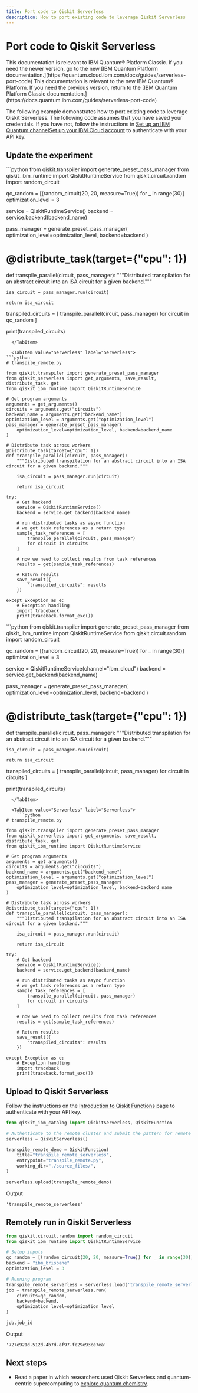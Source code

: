```yaml
---
title: Port code to Qiskit Serverless
description: How to port existing code to leverage Qiskit Serverless
---
```


# Port code to Qiskit Serverless

<LegacyContent>
<Admonition type="note">
This documentation is relevant to IBM Quantum&reg; Platform Classic. If you need the newer version, go to the new [IBM Quantum Platform documentation.](https://quantum.cloud.ibm.com/docs/guides/serverless-port-code)
</Admonition>
</LegacyContent>
<CloudContent>
<Admonition type="note">
This documentation is relevant to the new IBM Quantum&reg; Platform. If you need the previous version, return to the [IBM Quantum Platform Classic documentation.](https://docs.quantum.ibm.com/guides/serverless-port-code)
</Admonition>
</CloudContent>

The following example demonstrates how to port existing code to leverage Qiskit Serverless.
<Admonition type="note">
The following code assumes that you have saved your credentials. If you have not, follow the instructions in <LegacyContent>[Set up an IBM Quantum channel](/guides/setup-channel#iqp)</LegacyContent><CloudContent>[Set up your IBM Cloud account](/guides/cloud-setup#cloud-untrusted)</CloudContent> to authenticate with your API key.
</Admonition>

## Update the experiment
<LegacyContent>
<Tabs>
  <TabItem value="LocalExperiment" label="Local Experiment">
```python
from qiskit.transpiler import generate_preset_pass_manager
from qiskit_ibm_runtime import QiskitRuntimeService
from qiskit.circuit.random import random_circuit

qc_random = [(random_circuit(20, 20, measure=True)) for _ in range(30)]
optimization_level = 3

service = QiskitRuntimeService()
backend = service.backend(backend_name)

pass_manager = generate_preset_pass_manager(
    optimization_level=optimization_level, backend=backend
)

# @distribute_task(target={"cpu": 1})
def transpile_parallel(circuit, pass_manager):
    """Distributed transpilation for an abstract circuit into an ISA circuit for a given backend."""

    isa_circuit = pass_manager.run(circuit)

    return isa_circuit

transpiled_circuits = [
    transpile_parallel(circuit, pass_manager)
    for circuit in qc_random
]

print(transpiled_circuits)
```
  </TabItem>

  <TabItem value="Serverless" label="Serverless">
```python
# transpile_remote.py

from qiskit.transpiler import generate_preset_pass_manager
from qiskit_serverless import get_arguments, save_result, distribute_task, get
from qiskit_ibm_runtime import QiskitRuntimeService

# Get program arguments
arguments = get_arguments()
circuits = arguments.get("circuits")
backend_name = arguments.get("backend_name")
optimization_level = arguments.get("optimization_level")
pass_manager = generate_preset_pass_manager(
    optimization_level=optimization_level, backend=backend_name
)

# Distribute task across workers
@distribute_task(target={"cpu": 1})
def transpile_parallel(circuit, pass_manager):
    """Distributed transpilation for an abstract circuit into an ISA circuit for a given backend."""

    isa_circuit = pass_manager.run(circuit)

    return isa_circuit

try:
    # Get backend
    service = QiskitRuntimeService()
    backend = service.get_backend(backend_name)

    # run distributed tasks as async function
    # we get task references as a return type
    sample_task_references = [
        transpile_parallel(circuit, pass_manager)
        for circuit in circuits
    ]

    # now we need to collect results from task references
    results = get(sample_task_references)

    # Return results
    save_result({
        "transpiled_circuits": results
    })

except Exception as e:
    # Exception handling
    import traceback
    print(traceback.format_exc())
```

  </TabItem>
</Tabs>
</LegacyContent>
<CloudContent>

<Tabs>
  <TabItem value="LocalExperiment" label="Local Experiment">
```python
from qiskit.transpiler import generate_preset_pass_manager
from qiskit_ibm_runtime import QiskitRuntimeService
from qiskit.circuit.random import random_circuit

qc_random = [(random_circuit(20, 20, measure=True)) for _ in range(30)]
optimization_level = 3

service = QiskitRuntimeService(channel="ibm_cloud")
backend = service.get_backend(backend_name)

pass_manager = generate_preset_pass_manager(
    optimization_level=optimization_level, backend=backend
)

# @distribute_task(target={"cpu": 1})
def transpile_parallel(circuit, pass_manager):
    """Distributed transpilation for an abstract circuit into an ISA circuit for a given backend."""

    isa_circuit = pass_manager.run(circuit)

    return isa_circuit

transpiled_circuits = [
    transpile_parallel(circuit, pass_manager)
    for circuit in circuits
]

print(transpiled_circuits)
```
  </TabItem>

  <TabItem value="Serverless" label="Serverless">
    ```python
# transpile_remote.py

from qiskit.transpiler import generate_preset_pass_manager
from qiskit_serverless import get_arguments, save_result, distribute_task, get
from qiskit_ibm_runtime import QiskitRuntimeService

# Get program arguments
arguments = get_arguments()
circuits = arguments.get("circuits")
backend_name = arguments.get("backend_name")
optimization_level = arguments.get("optimization_level")
pass_manager = generate_preset_pass_manager(
    optimization_level=optimization_level, backend=backend_name
)

# Distribute task across workers
@distribute_task(target={"cpu": 1})
def transpile_parallel(circuit, pass_manager):
    """Distributed transpilation for an abstract circuit into an ISA circuit for a given backend."""

    isa_circuit = pass_manager.run(circuit)

    return isa_circuit

try:
    # Get backend
    service = QiskitRuntimeService()
    backend = service.get_backend(backend_name)

    # run distributed tasks as async function
    # we get task references as a return type
    sample_task_references = [
        transpile_parallel(circuit, pass_manager)
        for circuit in circuits
    ]

    # now we need to collect results from task references
    results = get(sample_task_references)

    # Return results
    save_result({
        "transpiled_circuits": results
    })

except Exception as e:
    # Exception handling
    import traceback
    print(traceback.format_exc())
```

  </TabItem>
</Tabs>
</CloudContent>

## Upload to Qiskit Serverless

Follow the instructions on the [Introduction to Qiskit Functions](/guides/functions) page to authenticate with your API key.

```python
from qiskit_ibm_catalog import QiskitServerless, QiskitFunction

# Authenticate to the remote cluster and submit the pattern for remote execution.
serverless = QiskitServerless()

transpile_remote_demo = QiskitFunction(
    title="transpile_remote_serverless",
    entrypoint="transpile_remote.py",
    working_dir="./source_files/",
)

serverless.upload(transpile_remote_demo)
```

Output
```text
'transpile_remote_serverless'
```

## Remotely run in Qiskit Serverless

```python
from qiskit.circuit.random import random_circuit
from qiskit_ibm_runtime import QiskitRuntimeService

# Setup inputs
qc_random = [(random_circuit(20, 20, measure=True)) for _ in range(30)]
backend = "ibm_brisbane"
optimization_level = 3

# Running program
transpile_remote_serverless = serverless.load('transpile_remote_serverless')
job = transpile_remote_serverless.run(
    circuits=qc_random,
    backend=backend,
    optimization_level=optimization_level
)

job.job_id
```
Output
```text
'727e921d-512d-4b7d-af97-fe29e93ce7ea'
```

## Next steps

<Admonition type="info" title="Recommendations">

- Read a paper in which researchers used Qiskit Serverless and quantum-centric supercomputing to [explore quantum chemistry](https://arxiv.org/abs/2405.05068v1).

</Admonition>
